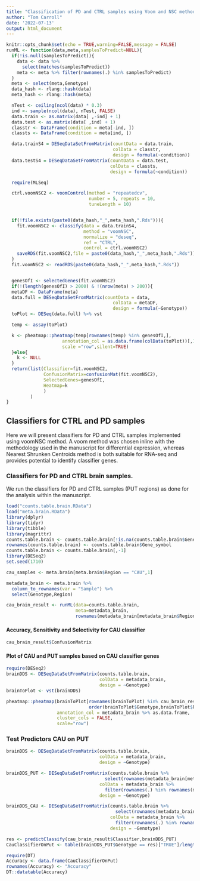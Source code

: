 ```yaml
---
title: "Classification of PD and CTRL samples using Voom and NSC methods."
author: "Tom Carroll"
date: '2022-07-13'
output: html_document
---
```


```r
knitr::opts_chunk$set(echo = TRUE,warning=FALSE,message = FALSE)
runML <- function(data,meta,samplesToPredict=NULL){
  if(!is.null(samplesToPredict)){
    data <- data %>%
      select(matches(samplesToPredict))
    meta <- meta %>% filter(rownames(.) %in% samplesToPredict)
  }
  meta <- select(meta,Genotype)
  data_hash <- rlang::hash(data)
  meta_hash <- rlang::hash(meta)

  nTest <- ceiling(ncol(data) * 0.3)
  ind <- sample(ncol(data), nTest, FALSE)
  data.train <- as.matrix(data[ ,-ind] + 1)
  data.test <- as.matrix(data[ ,ind] + 1)
  classtr <- DataFrame(condition = meta[-ind, ])
  classts <- DataFrame(condition = meta[ind, ])

  data.trainS4 = DESeqDataSetFromMatrix(countData = data.train,
                                        colData = classtr,
                                        design = formula(~condition))
  data.testS4 = DESeqDataSetFromMatrix(countData = data.test,
                                       colData = classts,
                                       design = formula(~condition))

  require(MLSeq)

  ctrl.voomNSC2 <- voomControl(method = "repeatedcv",
                               number = 5, repeats = 10,
                               tuneLength = 10)


  if(!file.exists(paste0(data_hash,"_",meta_hash,".Rds"))){
    fit.voomNSC2 <- classify(data = data.trainS4,
                             method = "voomNSC",
                             normalize = "deseq",
                             ref = "CTRL",
                             control = ctrl.voomNSC2)
    saveRDS(fit.voomNSC2,file = paste0(data_hash,"_",meta_hash,".Rds"))
  }
  fit.voomNSC2 <- readRDS(paste0(data_hash,"_",meta_hash,".Rds"))


  genesOfI <- selectedGenes(fit.voomNSC2)
  if(!(length(genesOfI) > 2000) & !(nrow(meta) > 200)){
  metaDF <- DataFrame(meta)
  data.full = DESeqDataSetFromMatrix(countData = data,
                                        colData = metaDF,
                                        design = formula(~Genotype))
  toPlot <- DESeq(data.full) %>% vst

  temp <- assay(toPlot)

  k <- pheatmap::pheatmap(temp[rownames(temp) %in% genesOfI,],
                     annotation_col = as.data.frame(colData(toPlot))[,1,drop=FALSE],
                     scale ="row",silent=TRUE)
  }else{
    k <- NULL
  }
  return(list(Classifier=fit.voomNSC2,
              ConfusionMatrix=confusionMat(fit.voomNSC2),
              SelectedGenes=genesOfI,
              Heatmap=k
              )
         )
}

```

## Classifiers for CTRL and PD samples


Here we will present classifiers for PD and CTRL samples implemented using voomNSC method. A voom method was chosen inline with the methodology used in the manuscript for differential expression, whereas Nearest Shrunken Centroids method is both suitable for RNA-seq and provides potential to identify classifier genes.

### Classifiers for PD and CTRL brain samples.

We run the classifiers for PD and CTRL samples (PUT regions) as done for the analysis within the manuscript.

```r
load("counts.table.brain.RData")
load("meta.brain.RData")
library(dplyr)
library(tidyr)
library(tibble)
library(magrittr)
counts.table.brain <- counts.table.brain[!is.na(counts.table.brain$Gene_symbol),]
rownames(counts.table.brain) <- counts.table.brain$Gene_symbol
counts.table.brain <- counts.table.brain[,-1]
library(DESeq2)
set.seed(1710)

cau_samples <- meta.brain[meta.brain$Region == "CAU",1]

metadata_brain <- meta.brain %>%
  column_to_rownames(var = "Sample") %>%
  select(Genotype,Region)

cau_brain_result <- runML(data=counts.table.brain,
                          meta=metadata_brain,
                          rownames(metadata_brain[metadata_brain$Region == "CAU",]))
```

#### Accuracy, Sensitivity and Selectivity for CAU classifier

```r
cau_brain_result$ConfusionMatrix
```


#### Plot of CAU and PUT samples based on CAU classifier genes

```r
require(DESeq2)
brainDDS <- DESeqDataSetFromMatrix(counts.table.brain,
                                   colData = metadata_brain,
                                   design = ~Genotype)
brainToPlot <- vst(brainDDS)

pheatmap::pheatmap(brainToPlot[rownames(brainToPlot) %in% cau_brain_result$SelectedGenes,
                               order(brainToPlot$Genotype,brainToPlot$Region)] %>% assay,
                   annotation_col = metadata_brain %>% as.data.frame,
                   cluster_cols = FALSE,
                   scale="row")
```

### Test Predictors CAU on PUT

```r

brainDDS <- DESeqDataSetFromMatrix(counts.table.brain,
                                   colData = metadata_brain,
                                   design = ~Genotype)

brainDDS_PUT <- DESeqDataSetFromMatrix(counts.table.brain %>%
                                     select(rownames(metadata_brain[metadata_brain$Region == "PUT",])),
                                   colData = metadata_brain %>%
                                     filter(rownames(.) %in% rownames(metadata_brain[metadata_brain$Region == "PUT",])),
                                   design = ~Genotype)

brainDDS_CAU <- DESeqDataSetFromMatrix(counts.table.brain %>%
                                         select(rownames(metadata_brain[metadata_brain$Region == "CAU",])),
                                       colData = metadata_brain %>%
                                         filter(rownames(.) %in% rownames(metadata_brain[metadata_brain$Region == "CAU",])),
                                       design = ~Genotype)

res <- predictClassify(cau_brain_result$Classifier,brainDDS_PUT)
CauClassifierOnPut <- table(brainDDS_PUT$Genotype == res)["TRUE"]/length(brainDDS_PUT$Genotype)

require(DT)
Accuracy <- data.frame(CauClassifierOnPut)
rownames(Accuracy) <- "Accuracy"
DT::datatable(Accuracy)

```